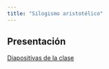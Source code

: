 ```yaml
---
title: "Silogismo aristotélico"
---
```


## Presentación

[Diapositivas de la clase](./slides/unidad4/SILOGISMO-CATEGORICO.pdf)
